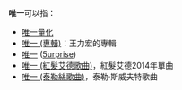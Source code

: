 '''唯一'''可以指：
* [[唯一量化|唯一量化]]
* [[唯一_(專輯)|唯一 (專輯)]]：王力宏的專輯
* [[唯一_(5urprise)|唯一]] ([[5urprise|5urprise]])
* [[唯一_(紅髮艾德歌曲)|唯一 (紅髮艾德歌曲)]]，紅髮艾德2014年單曲
* [[唯一_(泰勒絲歌曲)|唯一 (泰勒絲歌曲)]]，泰勒·斯威夫特歌曲
{{消歧義|W|Cat=二字消歧義}}